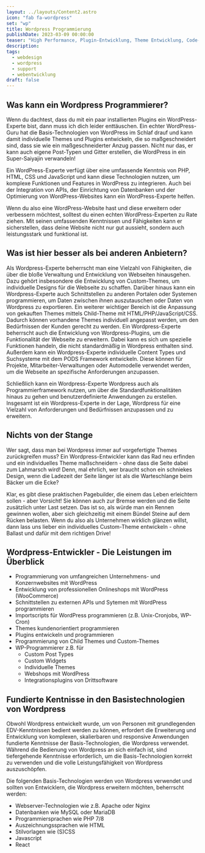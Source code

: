 ```yaml
---
layout: ../layouts/Content2.astro
icon: "fab fa-wordpress"
set: "wp"
title: Wordpress Programmierung
publishDate: 2023-03-09 00:00:00
teaser: "High Performance, Plugin-Entwicklung, Theme Entwicklung, Code- Erweiterungen, Custom Post Types, User Management, AJAX, REST, Gutenberg. Also alles was Dein Herz begehrt und noch mehr. "
description:
tags:
  - webdesign
  - wordpress
  - support
  - webentwicklung
draft: false
---
```


## Was kann ein Wordpress Programmierer?
Wenn du dachtest, dass du mit ein paar installierten Plugins ein WordPress-Experte bist, dann muss ich dich leider enttäuschen. Ein echter WordPress-Guru hat die Basis-Technologien von WordPress im Schlaf drauf und kann damit individuelle Themes und Plugins entwickeln, die so maßgeschneidert sind, dass sie wie ein maßgeschneiderter Anzug passen. Nicht nur das, er kann auch eigene Post-Typen und Gitter erstellen, die WordPress in ein Super-Saiyajin verwandeln!

Ein WordPress-Experte verfügt über eine umfassende Kenntnis von PHP, HTML, CSS und JavaScript und kann diese Technologien nutzen, um komplexe Funktionen und Features in WordPress zu integrieren. Auch bei der Integration von APIs, der Einrichtung von Datenbanken und der Optimierung von WordPress-Websites kann ein WordPress-Experte helfen.

Wenn du also eine WordPress-Website hast und diese erweitern oder verbessern möchtest, solltest du einen echten WordPress-Experten zu Rate ziehen. Mit seinen umfassenden Kenntnissen und Fähigkeiten kann er sicherstellen, dass deine Website nicht nur gut aussieht, sondern auch leistungsstark und funktional ist.
<ImageWD />
<CTA classes="mb-5 p-3 text-center" />


## Was ist hier besser als bei anderen Anbietern?
Als Wordpress-Experte beherrscht man eine Vielzahl von Fähigkeiten, die über die bloße Verwaltung und Entwicklung von Webseiten hinausgehen. Dazu gehört insbesondere die Entwicklung von Custom-Themes, um individuelle Designs für die Webseite zu schaffen. Darüber hinaus kann ein Wordpress-Experte auch Schnittstellen zu anderen Portalen oder Systemen programmieren, um Daten zwischen ihnen auszutauschen oder Daten von Wordpress zu exportieren.
Ein weiterer wichtiger Bereich ist die Anpassung von gekauften Themes mittels Child-Theme mit HTML/PHP/JavaScript/CSS. Dadurch können vorhandene Themes individuell angepasst werden, um den Bedürfnissen der Kunden gerecht zu werden.
Ein Wordpress-Experte beherrscht auch die Entwicklung von Wordpress-Plugins, um die Funktionalität der Webseite zu erweitern. Dabei kann es sich um spezielle Funktionen handeln, die nicht standardmäßig in Wordpress enthalten sind.
Außerdem kann ein Wordpress-Experte individuelle Content Types und Suchsysteme mit dem PODS Framework entwickeln. Diese können für Projekte, Mitarbeiter-Verwaltungen oder Automodelle verwendet werden, um die Webseite an spezifische Anforderungen anzupassen.

Schließlich kann ein Wordpress-Experte Wordpress auch als Programmierframework nutzen, um über die Standardfunktionalitäten hinaus zu gehen und benutzerdefinierte Anwendungen zu erstellen. Insgesamt ist ein Wordpress-Experte in der Lage, Wordpress für eine Vielzahl von Anforderungen und Bedürfnissen anzupassen und zu erweitern.

<ImageWD />
<CTA classes="mb-5 p-3 text-center" />


## Nichts von der Stange
Wer sagt, dass man bei Wordpress immer auf vorgefertigte Themes zurückgreifen muss? Ein Wordpress-Entwickler kann das Rad neu erfinden und ein individuelles Theme maßschneidern - ohne dass die Seite dabei zum Lahmarsch wird! Denn, mal ehrlich, wer braucht schon ein schniekes Design, wenn die Ladezeit der Seite länger ist als die Warteschlange beim Bäcker um die Ecke?

Klar, es gibt diese praktischen Pagebuilder, die einem das Leben erleichtern sollen - aber Vorsicht! Sie können auch zur Bremse werden und die Seite zusätzlich unter Last setzen. Das ist so, als würde man ein Rennen gewinnen wollen, aber sich gleichzeitig mit einem Bündel Steine auf dem Rücken belasten. Wenn du also als Unternehmen wirklich glänzen willst, dann lass uns lieber ein individuelles Custom-Theme entwickeln - ohne Ballast und dafür mit dem richtigen Drive!

<ImageWD />
<CTA classes="mb-5 p-3 text-center" />


## Wordpress-Entwickler - Die Leistungen im Überblick
* Programmierung von umfangreichen Unternehmens- und Konzernwebsites mit WordPress
* Entwicklung von professionellen Onlineshops mit WordPress (WooCommerce)
* Schnittstellen zu externen APIs und Sytemen mit WordPress programmieren
* Importscripts für WordPress programmieren (z.B. Unix-Cronjobs, WP-Cron)
* Themes kundenorientiert programmieren
* Plugins entwickeln und programmieren
* Programmierung von Child Themes und Custom-Themes
* WP-Programmierer z.B. für
  * Custom Post Types
  * Custom Widgets
  * Individuelle Themes
  * Webshops mit WordPress
  * Integrationsplugins von Drittsoftware

<ImageWD />
<CTA classes="mb-5 p-3 text-center" />


## Fundierte Kentnisse in den Basistechnologien von Wordpress
Obwohl Wordpress entwickelt wurde, um von Personen mit grundlegenden EDV-Kenntnissen bedient werden zu können, erfordert die Erweiterung und Entwicklung von komplexen, skalierbaren und responsive Anwendungen fundierte Kenntnisse der Basis-Technologien, die Wordpress verwendet. Während die Bedienung von Wordpress an sich einfach ist, sind tiefergehende Kenntnisse erforderlich, um die Basis-Technologien korrekt zu verwenden und die volle Leistungsfähigkeit von Wordpress auszuschöpfen.

Die folgenden Basis-Technologien werden von Wordpress verwendet und sollten von Entwicklern, die Wordpress erweitern möchten, beherrscht werden:

* Webserver-Technologien wie z.B. Apache oder Nginx
* Datenbanken wie MySQL oder MariaDB
* Programmiersprachen wie PHP 7/8
* Auszeichnungssprachen wie HTML
* Stilvorlagen wie (S)CSS
* Javascript
* React
